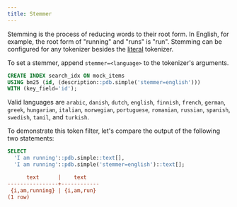 ```yaml
---
title: Stemmer
---
```


Stemming is the process of reducing words to their root form. In English, for example, the root form of "running" and "runs" is "run".
Stemming can be configured for any tokenizer besides the [literal](/v2/tokenizers/available_tokenizers/exact) tokenizer.

To set a stemmer, append `stemmer=<language>` to the tokenizer's arguments.

```sql
CREATE INDEX search_idx ON mock_items
USING bm25 (id, (description::pdb.simple('stemmer=english')))
WITH (key_field='id');
```

Valid languages are `arabic`, `danish`, `dutch`, `english`, `finnish`, `french`, `german`, `greek`, `hungarian`, `italian`, `norwegian`, `portuguese`, `romanian`, `russian`, `spanish`, `swedish`, `tamil`, and `turkish`.

To demonstrate this token filter, let's compare the output of the following two statements:

```sql
SELECT
  'I am running'::pdb.simple::text[],
  'I am running'::pdb.simple('stemmer=english')::text[];
```

```ini Expected Response
      text      |    text
----------------+------------
 {i,am,running} | {i,am,run}
(1 row)
```

